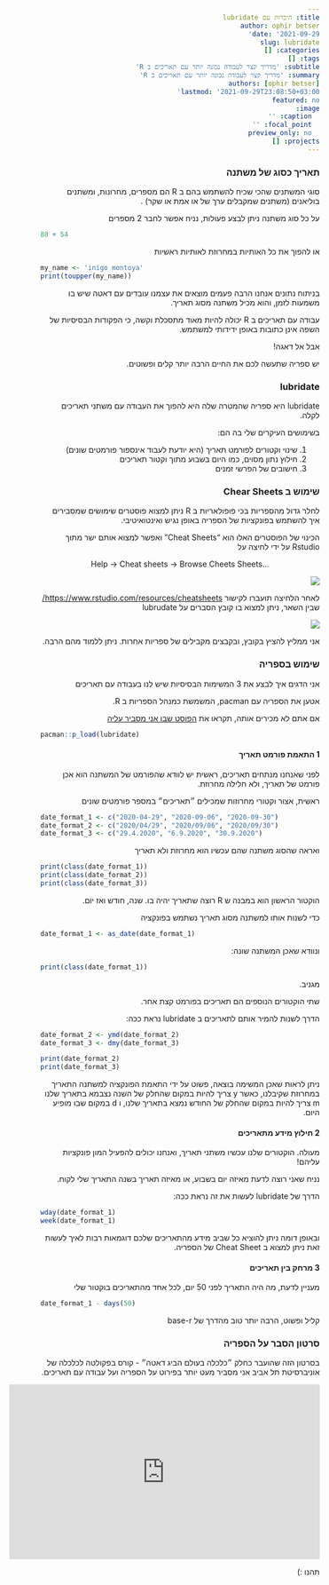 ```yaml
---
title: היכרות עם lubridate
author: ophir betser
date: '2021-09-29'
slug: lubridate
categories: []
tags: []
subtitle: 'מדריך קצר לעבודה נכונה יותר עם תאריכים ב R'
summary: 'מדריך קצר לעבודה נכונה יותר עם תאריכים ב R'
authors: [ophir betser]
lastmod: '2021-09-29T23:08:50+03:00'
featured: no
image:
  caption: ''
  focal_point: ''
  preview_only: no
projects: []
---
```


<html dir="rtl">

### תאריך כסוג של משתנה

סוגי המשתנים שהכי שכיח להשתמש בהם ב
R 
הם מספרים, מחרונות, ומשתנים בוליאנים
(משתנים שמקבלים ערך של או אמת או שקר)
.

על כל סוג משתנה ניתן לבצע פעולות,
נניח אפשר לחבר 2 מספרים

<div style="text-align:left;" dir="ltr">
```r
88 + 54
```
</div>

או להפוך את כל האותיות במחרוזת לאותיות ראשיות

<div style="text-align:left;" dir="ltr">
```r
my_name <- 'inigo montoya'
print(toupper(my_name))
```
</div>

בניתוח נתונים אנחנו הרבה פעמים מוצאים את עצמנו עובדים עם דאטה שיש בו משמעות לזמן,
והוא מכיל משתנה מסוג תאריך.

עבודה עם תאריכים ב
R
יכולה להיות מאוד מתסכלת וקשה,
כי הפקודות הבסיסיות של השפה אינן כתובות באופן ידידותי למשתמש.

אבל אל דאגה! 
  
יש ספריה שתעשה לכם את החיים הרבה יותר קלים ופשוטים.

### lubridate

lubridate
היא ספריה שהמטרה שלה היא להפוך את העבודה עם משתני תאריכים לקלה.

בשימושים העיקרים שלי בה הם:  
  
1. שינוי וקטורים לפורמט תאריך (היא יודעת לעבוד אינספור פורמטים שונים)
2. חילוץ נתון מסוים, כמו היום בשבוע מתוך וקטור תאריכים
3. חישובים של הפרשי זמנים

### שימוש ב Chear Sheets

לחלר גדול מהספריות בכי פופולאריות ב
R
ניתן למצוא פוסטרים שימושים
שמסבירים איך להשתמש בפונקציות של הספריה באופן נגיש ואינטואיטיבי.

הכינוי של הפוסטרים האלו הוא
"Cheat Sheets" 
ואפשר למצוא אותם ישר מתוך
Rstudio
על ידי לחיצה על 

<div style="text-align:center;" dir="ltr">
Help -> Cheat sheets -> Browse Cheets Sheets...
</div>

![](index.en_insertimage_1.png)

לאחר הלחיצה תועברו לקישור [https://www.rstudio.com/resources/cheatsheets/](https://www.rstudio.com/resources/cheatsheets/)
שבין השאר, ניתן למצוא בו קובץ הסברים על lubrudate

![](index.en_insertimage_2.png)

אני ממליץ להציץ בקובץ, ובקבצים מקבילים של ספריות אחרות. ניתן ללמוד מהם הרבה.

### שימוש בספריה
אני הדגים איך לבצע את 3 המשימות הבסיסיות שיש לנו בעבודה עם תאריכים

אטען את הספריה עם pacman,
המשמשת כמנהל הספריות ב
R.

אם אתם לא מכירים אותה, תקראו את
[הפוסט שבו אני מסביר עליה
](/post/איך-לטעון-ספריות-בקלות-ב-r/)

<div style="text-align:left;" dir="ltr">
```r
pacman::p_load(lubridate)
```
</div>


#### 1 התאמת פורמט תאריך
לפני שאנחנו מנתחים תאריכים, ראשית יש לוודא שהפורמט של המשתנה הוא אכן פורמט של תאריך,
ולא חלילה מחרוזת.

ראשית, אצור וקטורי מחרוזות שמכילים ״תאריכים״ במספר פורמטים שונים

<div style="text-align:left;" dir="ltr">
```r
date_format_1 <- c("2020-04-29", "2020-09-06", "2020-09-30")
date_format_2 <- c("2020/04/29", "2020/09/06", "2020/09/30")
date_format_3 <- c("29.4.2020", "6.9.2020", "30.9.2020")
```
</div>

ואראה שהסוג משתנה שהם עכשיו הוא מחרוזת ולא תאריך

<div style="text-align:left;" dir="ltr">
```r
print(class(date_format_1))
print(class(date_format_2))
print(class(date_format_3))
```
</div>

הוקטור הראשון הוא במבנה ש
R
רוצה שתאריך יהיה בו.
שנה, חודש ואז יום.

כדי לשנות אותו למשתנה מסוג תאריך נשתמש בפונקציה

<div style="text-align:left;" dir="ltr">
```r
date_format_1 <- as_date(date_format_1)
```
</div>

ונוודא שאכן המשתנה שונה:
<div style="text-align:left;" dir="ltr">
```r
print(class(date_format_1))
```
</div>

מגניב.

שתי הוקטורים הנוספים הם תאריכים בפורמט קצת אחר.

הדרך לשנות להמיר אותם לתאריכים ב
lubridate 
נראת ככה:

<div style="text-align:left;" dir="ltr">
```r
date_format_2 <- ymd(date_format_2)
date_format_3 <- dmy(date_format_3)

print(date_format_2)
print(date_format_3)
```
</div>

ניתן לראות שאכן המשימה בוצאה, פשוט על ידי התאמת הפונקציה למשתנה התאריך במחרוזת שקיבלנו,
כאשר 
y 
צריך להיות במקום שהחלק של השנה נצבמא בתאריך שלנו
m
צריך להיות במקום שהחלק של החודש נמצא בתאריך שלנו,
ו
d
במקום שבו מופיע היום.

#### 2 חילוץ מידע מתאריכים

מעולה. הוקטורים שלנו עכשיו משתני תאריך, ואנחנו יכולים להפעיל המון פונקציות עליהם!

נניח שאני רוצה לדעת מאיזה יום בשבוע, או מאיזה תאריך בשנה התאריך שלי לקוח.

הדרך של 
lubridate
לעשות את זה נראת ככה:

<div style="text-align:left;" dir="ltr">
```r
wday(date_format_1)
week(date_format_1)
```
</div>

ובאופן דומה ניתן להוציא כל שביב מידע מהתאריכים שלכם
דוגמאות רבות לאיך לעשות זאת ניתן למצוא ב
Cheat Sheet
 של הספריה.


#### 3 מרחק בין תאריכים

מעניין לדעת, מה היה התאריך לפני 50 יום, לכל אחד מהתאריכים בוקטור שלי

<div style="text-align:left;" dir="ltr">
```r
date_format_1 - days(50)
```
</div>

קליל ופשוט, הרבה יותר טוב מהדרך של
base-r

### סרטון הסבר על הספריה
בסרטון הזה שהועבר כחלק 
״כלכלה בעולם הביג דאטה״ - קורס בפקולטה לכלכלה של אוניברסיטת תל אביב
אני מסביר מעט יותר בפירוט על הספריה ועל עבודה עם תאריכים.

<div style="text-align:center;">
<iframe width="560" height="315" src="https://www.youtube.com/embed/LehJz9s2Y_A" frameborder="0" allowfullscreen></iframe>
</div>

  
  
      
תהנו
:)
